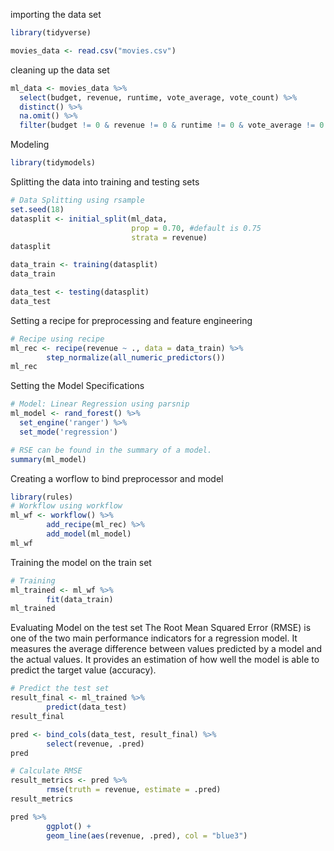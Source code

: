 importing the data set
```r
library(tidyverse)

movies_data <- read.csv("movies.csv")

```

cleaning up the data set
```r
ml_data <- movies_data %>%
  select(budget, revenue, runtime, vote_average, vote_count) %>%
  distinct() %>%
  na.omit() %>%
  filter(budget != 0 & revenue != 0 & runtime != 0 & vote_average != 0 & vote_count != 0)

```

Modeling
```r
library(tidymodels)
```

Splitting the data into training and testing sets
```r
# Data Splitting using rsample
set.seed(18)
datasplit <- initial_split(ml_data,
                           prop = 0.70, #default is 0.75
                           strata = revenue)
datasplit
```

```r
data_train <- training(datasplit)
data_train
```

```r
data_test <- testing(datasplit)
data_test
```

Setting a recipe for preprocessing and feature engineering
```r
# Recipe using recipe
ml_rec <- recipe(revenue ~ ., data = data_train) %>%
        step_normalize(all_numeric_predictors())
ml_rec
```

Setting the Model Specifications
```r

# Model: Linear Regression using parsnip
ml_model <- rand_forest() %>%
  set_engine('ranger') %>%
  set_mode('regression')

# RSE can be found in the summary of a model.
summary(ml_model)
```

Creating a worflow to bind preprocessor and model
```r
library(rules)
# Workflow using workflow
ml_wf <- workflow() %>%
        add_recipe(ml_rec) %>%
        add_model(ml_model)
ml_wf
```

Training the model on the train set
```r
# Training
ml_trained <- ml_wf %>%
        fit(data_train)
ml_trained
```

Evaluating Model on the test set
The Root Mean Squared Error (RMSE) is one of the two main performance indicators for a regression model. It measures the average difference between values predicted by a model and the actual values. It provides an estimation of how well the model is able to predict the target value (accuracy).
```r
# Predict the test set
result_final <- ml_trained %>%
        predict(data_test)
result_final
```

```r
pred <- bind_cols(data_test, result_final) %>%
        select(revenue, .pred)
pred
```

```r
# Calculate RMSE
result_metrics <- pred %>%
        rmse(truth = revenue, estimate = .pred)
result_metrics
```

```r
pred %>%
        ggplot() +
        geom_line(aes(revenue, .pred), col = "blue3")
```







